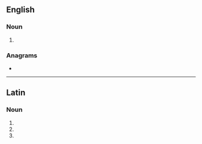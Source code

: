 ==English==

===Noun===
{{head|en|noun plural form}}

# {{plural of|dracone|lang=en}}

===Anagrams===
* {{anagrams|en|a=acdenors|Cardones|canderos|endosarc|narcosed}}

----

==Latin==

===Noun===
{{la-noun-form|dracōnēs}}

# {{inflection of|dracō||nom|p|lang=la}}
# {{inflection of|dracō||acc|p|lang=la}}
# {{inflection of|dracō||voc|p|lang=la}}